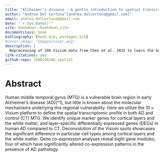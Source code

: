 ```yaml
---
title: "Alzhaimer's disease - A gentle introduction to spatial transcriptomics"
author: "Andrea Del Cortona^[andrea.delcortona@gmail.com]"
email: andrea.delcortona@gmail.com
date: "`r Sys.Date()`"
site: bookdown::bookdown_site
documentclass: book
bibliography: [book.bib, packages.bib]
#cover-image: "images/cover.png"
description: |
  Reprocessing of 10X Visium data from Chen et al. 2022 to learn the basics of spatial transcriptomics
link-citations: yes
github-repo: 19ADC99/AD_spatial
---
```



# Abstract {-}

Human middle temporal gyrus (MTG) is a vulnerable brain region in early Alzheimer’s disease (AD)[^1], but little is known about the molecular mechanisms underlying this regional vulnerability. Here we utilize the 10 × Visium platform to define the spatial transcriptomic profile in both AD and control (CT) MTG. We identify unique marker genes for cortical layers and the white matter, and layer-specific differentially expressed genes (DEGs) in human AD compared to CT. Deconvolution of the Visium spots showcases the significant difference in particular cell types among cortical layers and the white matter. Gene co-expression analyses reveal eight gene modules, four of which have significantly altered co-expression patterns in the presence of AD pathology. 


